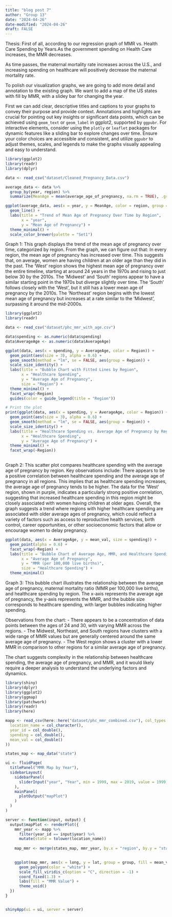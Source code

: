 ```yaml
---
title: "blog post 7"
author: "Group 13"
date: "2024-04-26"
date-modified: "2024-04-26"
draft: FALSE
---
```


Thesis: 
First of all, according to our regression graph of MMR vs. Health Care Spending by Years.As the government spending on Health Care increases, the MMR decreases.

As time passes, the maternal mortality rate increases across the U.S., and increasing spending on healthcare will positively decrease the maternal mortality rate.

To polish our visualization graphs, we are going to add more detail and annotation to the existing graph. We want to add a map of the US states with fill by MMR, with a slidey bar for changing the year. 

First we can add clear, descriptive titles and captions to your graphs to convey their purpose and provide context. Annotations and highlights are crucial for pointing out key insights or significant data points, which can be achieved using `geom_text` or `geom_label` in ggplot2, supported by `ggpubr`. For interactive elements, consider using the `plotly` or `leaflet` packages for dynamic features like a sliding bar to explore changes over time. Ensure your color choices are accessible and consistent, and utilize `ggpubr` to adjust themes, scales, and legends to make the graphs visually appealing and easy to understand.

```r
library(ggplot2)
library(readr)
library(dplyr)

data <- read_csv("dataset/Cleaned_Pregnancy_Data.csv")

average_data <- data %>%
  group_by(year, region) %>%
  summarize(MeanAge = mean(average_age_of_pregnancy, na.rm = TRUE), .groups = 'drop')

ggplot(average_data, aes(x = year, y = MeanAge, color = region, group = region)) +
  geom_line() +
  labs(title = "Trend of Mean Age of Pregnancy Over Time by Region",
       x = "year",
       y = "Mean Age of Pregnancy") +
  theme_minimal() +
  scale_color_brewer(palette = "Set1")
```


Graph 1:
This graph displays the trend of the mean age of pregnancy over time, categorized by region. From  the graph, we can figure out that:
In every region, the mean age of pregnancy has increased over time. This suggests that, on average, women are having children at an older age than they did in the past.
The 'West' region shows the highest mean age of pregnancy over the entire timeline, starting at around 24 years in the 1970s and rising to just below 30 by the 2010s.
The 'Midwest' and 'South' regions appear to have a similar starting point in the 1970s but diverge slightly over time. The 'South' follows closely with the 'West', but it still has a lower mean age of pregnancy by the 2010s.
The 'Northeast' region begins with the lowest mean age of pregnancy but increases at a rate similar to the 'Midwest', surpassing it around the mid-2000s.



```r
library(ggplot2)
library(readr)

data <- read_csv("dataset/phc_mmr_with_age.csv")

data$spending <- as.numeric(data$spending)
data$AverageAge <- as.numeric(data$AverageAge)

ggplot(data, aes(x = spending, y = AverageAge, color = Region)) +
  geom_point(aes(size = 3), alpha = 0.6) +  
  geom_smooth(method = "lm", se = FALSE, aes(group = Region)) +  
  scale_size_identity() +  
  labs(title = "Bubble Chart with Fitted Lines by Region",
       x = "Healthcare Spending",
       y = "Average Age of Pregnancy",
       size = "Region") +
  theme_minimal() +
  facet_wrap(~Region)
  guides(color = guide_legend(title = "Region"))

# Print the plot
print(ggplot(data, aes(x = spending, y = AverageAge, color = Region)) +
  geom_point(aes(size = 3), alpha = 0.6) +  
  geom_smooth(method = "lm", se = FALSE, aes(group = Region)) +  
  scale_size_identity() +  
  labs(title = "Healthcare Spending vs. Average Age of Pregnancy by Region",
       x = "Healthcare Spending",
       y = "Average Age of Pregnancy") +
  theme_minimal() +
  facet_wrap(~Region)) 
  
```

Graph 2:
This scatter plot compares healthcare spending with the average age of pregnancy by region. Key observations include:
There appears to be a positive correlation between healthcare spending and the average age of pregnancy in all regions. This implies that as healthcare spending increases, the average age of pregnancy tends to be higher.
The data for the 'West' region, shown in purple, indicates a particularly strong positive correlation, suggesting that increased healthcare spending in this region might be closely associated with women having children at older ages.
Overall, the graph suggests a trend where regions with higher healthcare spending are associated with older average ages of pregnancy, which could reflect a variety of factors such as access to reproductive health services, birth control, career opportunities, or other socioeconomic factors that allow or encourage women to delay pregnancy.


```r
ggplot(data, aes(x = AverageAge, y = mean_val, size = spending)) +
  geom_point(alpha = 0.6) +
  facet_wrap(~Region) +
  labs(title = "Bubble Chart of Average Age, MMR, and Healthcare Spending",
       x = "Average Age of Pregnancy",
       y = "MMR (per 100,000 live births)",
       size = "Healthcare Spending") +
  theme_minimal()
```

Graph 3:
This bubble chart illustrates the relationship between the average age of pregnancy, maternal mortality ratio (MMR per 100,000 live births), and healthcare spending by region. The x-axis represents the average age of pregnancy, the y-axis represents the MMR, and the bubble size corresponds to healthcare spending, with larger bubbles indicating higher spending.

Observations from the chart:
- There appears to be a concentration of data points between the ages of 24 and 30, with varying MMR across the regions.
- The Midwest, Northeast, and South regions have clusters with a wide range of MMR values but are generally centered around the same average age of pregnancy.
- The West region shows a cluster with a lower MMR in comparison to other regions for a similar average age of pregnancy.

The chart suggests complexity in the relationship between healthcare spending, the average age of pregnancy, and MMR, and it would likely require a deeper analysis to understand the underlying factors and dynamics.



```r

library(shiny)
library(dplyr)
library(ggplot2)
library(ggmap)
library(patchwork)
library(readr)
library(here)

mapp <- read_csv(here::here("dataset/phc_mmr_combined.csv"), col_types = cols(
  location_name = col_character(),
  year_id = col_double(),
  spending = col_double(),
  mean_val = col_double()
)) 

states_map <- map_data("state")

ui <- fluidPage(
  titlePanel("MMR Map by Year"),
  sidebarLayout(
    sidebarPanel(
      sliderInput("year", "Year", min = 1999, max = 2019, value = 1999, step = 1)
    ),
    mainPanel(
      plotOutput("mapPlot")
    )
  )
)

server <- function(input, output) {
  output$mapPlot <- renderPlot({
    mmr_year <- mapp %>%
      filter(year_id == input$year) %>%
      mutate(state = tolower(location_name))
      
    map_mmr <- merge(states_map, mmr_year, by.x = "region", by.y = "state", all.x = TRUE)
    

    ggplot(map_mmr, aes(x = long, y = lat, group = group, fill = mean_val)) +
      geom_polygon(color = "white") +
      scale_fill_viridis_c(option = "C", direction = -1) +
      coord_fixed(1.3) +
      labs(fill = "MMR Value") +
      theme_void()
  })
}


shinyApp(ui = ui, server = server)

```
